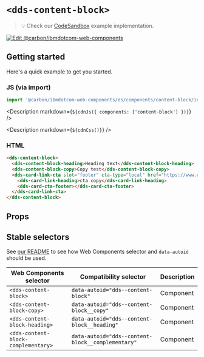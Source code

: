 




# `<dds-content-block>`

> 💡 Check our
> [CodeSandbox](https://githubbox.com/carbon-design-system/carbon-for-ibm-dotcom/tree/main/packages/web-components/examples/codesandbox/components/content-block)
> example implementation.

[![Edit @carbon/ibmdotcom-web-components](https://codesandbox.io/static/img/play-codesandbox.svg)](https://githubbox.com/carbon-design-system/carbon-for-ibm-dotcom/tree/main/packages/web-components/examples/codesandbox/components/content-block)

## Getting started

Here's a quick example to get you started.

### JS (via import)

```javascript
import '@carbon/ibmdotcom-web-components/es/components/content-block/index.js';
```

<Description markdown={`${cdnJs({ components: ['content-block'] })}`} />

<Description markdown={`${cdnCss()}`} />

### HTML

```html
<dds-content-block>
  <dds-content-block-heading>Heading text</dds-content-block-heading>
  <dds-content-block-copy>Copy test</dds-content-block-copy>
  <dds-card-link-cta slot="footer" cta-type="local" href="https://www.example.com">
    <dds-card-link-heading>cta copy</dds-card-link-heading>
    <dds-card-cta-footer></dds-card-cta-footer>
  </dds-card-link-cta>
</dds-content-block>
```

## Props

<Props of="dds-content-block" />
<Description markdown={markdownContents} />

## Stable selectors

See [our README](https://github.com/carbon-design-system/carbon-for-ibm-dotcom/tree/main/packages/web-components#stable-selectors-for-analytics-and-integratione2e-testing-in-web-components) to see how Web Components selector and `data-autoid` should be used.

| Web Components selector             | Compatibility selector                            | Description |
| ----------------------------------- | ------------------------------------------------- | ----------- |
| `<dds-content-block>`               | `data-autoid="dds--content-block"`                | Component   |
| `<dds-content-block-copy>`          | `data-autoid="dds--content-block__copy"`          | Component   |
| `<dds-content-block-heading>`       | `data-autoid="dds--content-block__heading"`       | Component   |
| `<dds-content-block-complementary>` | `data-autoid="dds--content-block__complementary"` | Component   |

<Description markdown={contributing} />
